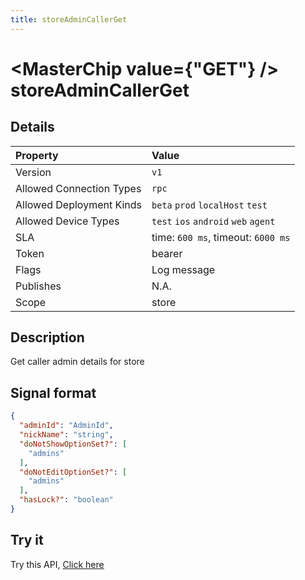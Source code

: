 ```yaml
---
title: storeAdminCallerGet
---
```



# <MasterChip value={"GET"} /> storeAdminCallerGet

## Details

| Property | Value | 
| :--- | :--- | 
| Version | `v1` |
| Allowed Connection Types | `rpc`  |
| Allowed Deployment Kinds | `beta` `prod` `localHost` `test`  |
| Allowed Device Types | `test` `ios` `android` `web` `agent`  |
| SLA | time: `600 ms`, timeout: `6000 ms` |
| Token | bearer |
| Flags | Log message |
| Publishes | N.A. |
| Scope | store |


## Description

Get caller admin details for store

## Signal format

```json copy
{
  "adminId": "AdminId",
  "nickName": "string",
  "doNotShowOptionSet?": [
    "admins"
  ],
  "doNotEditOptionSet?": [
    "admins"
  ],
  "hasLock?": "boolean"
}
```

## Try it

Try this API, [Click here](https://web.neome.ai/api?path=store_store_storeAdminCallerGet)


